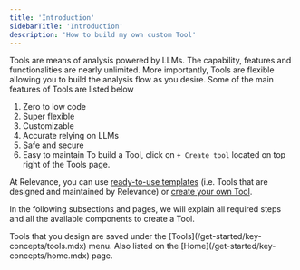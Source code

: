 ```yaml
---
title: 'Introduction'
sidebarTitle: 'Introduction'
description: 'How to build my own custom Tool'
---
```


Tools are means of analysis powered by LLMs. 
The capability, features and functionalities are nearly unlimited.
More importantly, Tools are flexible allowing you to build the analysis flow as you desire.
Some of the main features of Tools are listed below
1. Zero to low code
2. Super flexible
3. Customizable
4. Accurate relying on LLMs
5. Safe and secure
6. Easy to maintain
To build a Tool, click on `+ Create tool` located on top right of the Tools page.

At Relevance, you can use [ready-to-use templates](/templates/introduction) 
(i.e. Tools that are designed and maintained by Relevance) or 
[create your own Tool](/custom-tools/create-a-tool).

In the following subsections and pages, we will explain all required steps and all the
available components to create a Tool.

<Tip>
Tools that you design are saved under the [Tools](/get-started/key-concepts/tools.mdx) menu. 
Also listed on the [Home](/get-started/key-concepts/home.mdx) page.
</Tip>